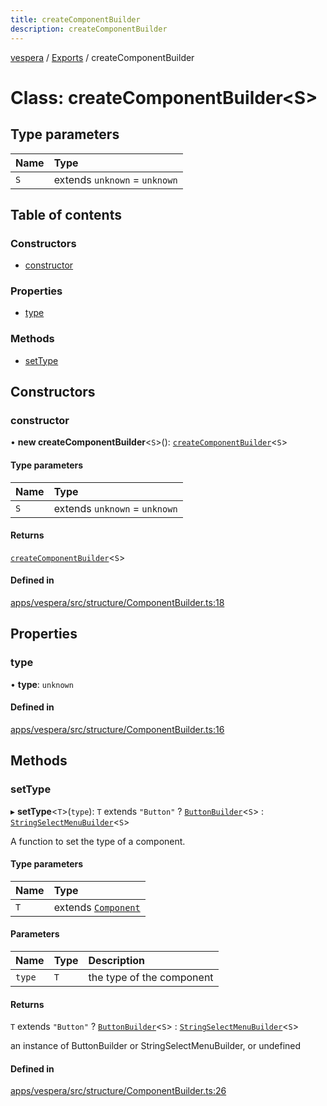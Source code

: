 ```yaml
---
title: createComponentBuilder
description: createComponentBuilder
---
```

[vespera](../README) / [Exports](../modules) / createComponentBuilder

# Class: createComponentBuilder\<S\>

## Type parameters

| Name | Type |
| :------ | :------ |
| `S` | extends `unknown` = `unknown` |

## Table of contents

### Constructors

- [constructor](createComponentBuilder#constructor)

### Properties

- [type](createComponentBuilder#type)

### Methods

- [setType](createComponentBuilder#settype)

## Constructors

### constructor

• **new createComponentBuilder**\<`S`\>(): [`createComponentBuilder`](createComponentBuilder)\<`S`\>

#### Type parameters

| Name | Type |
| :------ | :------ |
| `S` | extends `unknown` = `unknown` |

#### Returns

[`createComponentBuilder`](createComponentBuilder)\<`S`\>

#### Defined in

[apps/vespera/src/structure/ComponentBuilder.ts:18](https://github.com/vesperadev/Vespera/blob/4ab3699/apps/vespera/src/structure/ComponentBuilder.ts#L18)

## Properties

### type

• **type**: `unknown`

#### Defined in

[apps/vespera/src/structure/ComponentBuilder.ts:16](https://github.com/vesperadev/Vespera/blob/4ab3699/apps/vespera/src/structure/ComponentBuilder.ts#L16)

## Methods

### setType

▸ **setType**\<`T`\>(`type`): `T` extends ``"Button"`` ? [`ButtonBuilder`](ButtonBuilder)\<`S`\> : [`StringSelectMenuBuilder`](StringSelectMenuBuilder)\<`S`\>

A function to set the type of a component.

#### Type parameters

| Name | Type |
| :------ | :------ |
| `T` | extends [`Component`](../interfaces/Component) |

#### Parameters

| Name | Type | Description |
| :------ | :------ | :------ |
| `type` | `T` | the type of the component |

#### Returns

`T` extends ``"Button"`` ? [`ButtonBuilder`](ButtonBuilder)\<`S`\> : [`StringSelectMenuBuilder`](StringSelectMenuBuilder)\<`S`\>

an instance of ButtonBuilder or StringSelectMenuBuilder, or undefined

#### Defined in

[apps/vespera/src/structure/ComponentBuilder.ts:26](https://github.com/vesperadev/Vespera/blob/4ab3699/apps/vespera/src/structure/ComponentBuilder.ts#L26)
